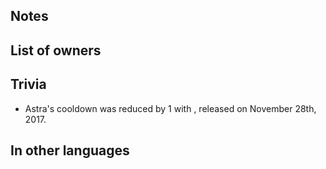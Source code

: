{{Special
|tagid=SID_流星
|charge=4
|effect=Boosts damage dealt by 150%.
|cost=200
|required=Night Sky
|exclusive=0
|canUseMove={{MoveList|all}}
|canUseWeapon={{WeaponList|exclude=Staff}}
|properties=random_all,offensive_special
}}
==Notes==
{{DamageBoost}}
==List of owners==
{{Skill Hero List}}
{{NoInheritHeroes}}
==Trivia==
* Astra's cooldown was reduced by 1 with {{Version|2}}, released on November 28th, 2017.
==In other languages==
{{OtherLanguages
|japanese=流星
|german=Astra
|spanishEU=Fobos
|spanishLA=Astrea
|french=Stellaire
|italian=Astra
|chineseTW=流星
|portuguese=Astro
}}
{{Specials Navbox}}